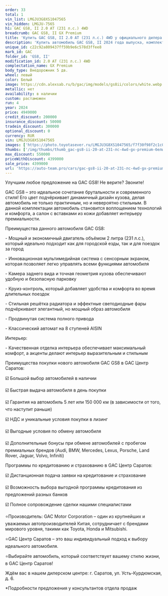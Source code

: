 ```yaml
---
order: 33
total: 1
vin_list: LMGJU3G8XS1047565
vin_hidden: LMGJU-7565
h1: GAC GS8, II 2.0 AT (231 л.с.) 4WD
breadcrumb: GAC GS8, II GX Premium
title: 'Купить GAC GS8, II 2.0 AT (231 л.с.) 4WD у официального дилера в Балаково'
description: 'Купить автомобиль GAC GS8, II 2024 года выпуска, комплектация GX Premium, цвет - Белый, двигатель - 2.0 AT (231 л.с.) 4WD у официального дилера в г. Балаково. Стоимость данного автомобиля GAC GS8, II – 4399000'
unique_id: c22c92a809437ff59b9e6c578d3ffee8
mark_id: GAC
folder_id: 'GS8, II'
modification_id: 2.0 AT (231 л.с.) 4WD
complectation_name: GX Premium
body_type: Внедорожник 5 дв.
wheel: левый
color: Белый
image: https://cdn.alexsab.ru/b/gac/img/models/gs8ii/colors/white.webp
metallic: нет
availability: в наличии
custom: растаможен
run: 4
year: 2024
price: 4949000
credit_discount: 200000
insurance_discount: 50000
tradein_discount: 300000
optional_discount: 0
currency: RUR
vin: LMGJU3G8XS1047565
images: ['https://photo.toyotasever.ru/LMGJU3G8XS1047565/f7f30f98f2c1c0bb2a2714d088f2ed12.jpeg', 'https://photo.toyotasever.ru/LMGJU3G8XS1047565/b8be897de59206f04f0c98a3992b7e1f.jpeg', 'https://photo.toyotasever.ru/LMGJU3G8XS1047565/f244bbde18ced409847613cd591ff96f.jpeg', 'https://photo.toyotasever.ru/LMGJU3G8XS1047565/ba3f23f8c561df12a479348128c8619f.jpeg', 'https://photo.toyotasever.ru/LMGJU3G8XS1047565/5e30591971b0b20d5187a58c17cbd70b.jpeg', 'https://photo.toyotasever.ru/LMGJU3G8XS1047565/4da4c703a8ccb24aacafc1b57dc9cdf8.jpeg', 'https://photo.toyotasever.ru/LMGJU3G8XS1047565/6d291e2a3f8ac2e40f0f84ebd1fd2e05.jpeg', 'https://photo.toyotasever.ru/LMGJU3G8XS1047565/03ba38df75efca63c4c968a8f11fa357.jpeg', 'https://photo.toyotasever.ru/LMGJU3G8XS1047565/c93de11d16fc0dca67446762448178d0.jpeg', 'https://photo.toyotasever.ru/LMGJU3G8XS1047565/c94064c943051bf7d7227b11b7b55d6b.jpeg', 'https://photo.toyotasever.ru/LMGJU3G8XS1047565/ecd0e7ae8b5fa6aa454bfc0fb7dc9977.jpeg', 'https://photo.toyotasever.ru/LMGJU3G8XS1047565/3653a9b4d3e15c52a81c77f4197d57e5.jpeg', 'https://photo.toyotasever.ru/LMGJU3G8XS1047565/206a001a74301fcfdb4ced6c43747f63.jpeg', 'https://photo.toyotasever.ru/LMGJU3G8XS1047565/c2119332977841932bd438c37d9097ac.jpeg', 'https://photo.toyotasever.ru/LMGJU3G8XS1047565/cbfe89bb5ec74e55047195cbfd6e030d.jpeg', 'https://photo.toyotasever.ru/LMGJU3G8XS1047565/43330e4030728eea4f20b2b70086d6db.jpeg', 'https://photo.toyotasever.ru/LMGJU3G8XS1047565/2f7cfca1ff3ffd366b40c9ef04bc9c0e.jpeg', 'https://photo.toyotasever.ru/LMGJU3G8XS1047565/99b35f6a6a2221e025c5e23599c7acca.jpeg', 'https://photo.toyotasever.ru/LMGJU3G8XS1047565/8a5dab94014e0b6110d730a26963caab.jpeg', 'https://photo.toyotasever.ru/LMGJU3G8XS1047565/3fd3b3051e421a2cef3ed4129d79bb90.jpeg', 'https://photo.toyotasever.ru/LMGJU3G8XS1047565/f9ffb3463ab63214e2f3626e848e4a4e.jpeg', 'https://photo.toyotasever.ru/LMGJU3G8XS1047565/5be808b0e2ef91e5fd12639f295568bc.jpeg', 'https://photo.toyotasever.ru/LMGJU3G8XS1047565/774f6a6ca755f0768c5672f8b058dcfe.jpeg', 'https://photo.toyotasever.ru/LMGJU3G8XS1047565/0cee367a2a30738f9f8f7614dcb3085f.jpeg', 'https://photo.toyotasever.ru/LMGJU3G8XS1047565/9968e87c4047b10843f5934d2f990ece.jpeg', 'https://photo.toyotasever.ru/LMGJU3G8XS1047565/7353be36f9a5a5c3afe1c79535eceaed.jpeg', 'https://photo.toyotasever.ru/LMGJU3G8XS1047565/9219d4f3b96b8615086008c05c77f8e8.jpeg', 'https://photo.toyotasever.ru/LMGJU3G8XS1047565/52259bf7a1c26fd25a580ddb544a3f4e.jpeg', 'https://photo.toyotasever.ru/LMGJU3G8XS1047565/9d1e95890a7dec479239adaa79c08f98.jpeg', 'https://photo.toyotasever.ru/LMGJU3G8XS1047565/fc981c4ad84f11ff26bd15dad62dd741.jpeg', 'https://photo.toyotasever.ru/LMGJU3G8XS1047565/781905d86a172c3e63b0f39cbce8b37c.jpeg', 'https://photo.toyotasever.ru/LMGJU3G8XS1047565/1e052daca4fd542d554034a4e3105c8e.jpeg', 'https://photo.toyotasever.ru/LMGJU3G8XS1047565/e6cdb7c75ecf09d348ec2cd6d38b4515.jpeg', 'https://photo.toyotasever.ru/LMGJU3G8XS1047565/e2a4db13684480d9cd8e274a34c8fbc2.jpeg', 'https://photo.toyotasever.ru/LMGJU3G8XS1047565/ce8c3d30005bc485951c8d66ce0d241c.jpeg', 'https://photo.toyotasever.ru/LMGJU3G8XS1047565/ce518970a105e04d81fc48defd94be58.jpeg', 'https://photo.toyotasever.ru/LMGJU3G8XS1047565/61847a6e227722ce7e0eb247ed6cb6a3.jpeg', 'https://photo.toyotasever.ru/LMGJU3G8XS1047565/2ed04003f03aa669b7c5f383a69a84df.jpeg', 'https://photo.toyotasever.ru/LMGJU3G8XS1047565/6c5aba6a09d79e503fda8469c9fba335.jpeg']
thumbs: ['/img/thumbs/thumb_gac-gs8-ii-20-at-231-лс-4wd-gx-premium-белый-2024_2ed12_0.webp', '/img/thumbs/thumb_gac-gs8-ii-20-at-231-лс-4wd-gx-premium-белый-2024_b7e1f_1.webp', '/img/thumbs/thumb_gac-gs8-ii-20-at-231-лс-4wd-gx-premium-белый-2024_ff96f_2.webp', '/img/thumbs/thumb_gac-gs8-ii-20-at-231-лс-4wd-gx-premium-белый-2024_8619f_3.webp', '/img/thumbs/thumb_gac-gs8-ii-20-at-231-лс-4wd-gx-premium-белый-2024_bd70b_4.webp']
max_discount: 550000
priceWithDiscount: 4399000
sale_price: 4399000
url: 'https://auto-team.pro/cars/gac-gs8-ii-20-at-231-лс-4wd-gx-premium-белый-2024/'
---
```

<p>
 Улучшим любое предложение на GAC GS8! Не верите? Звоните!
</p>
<p>
</p>
<p>
 GAC GS8 – это идеальное сочетание брутальности и современного стиля! Его цвет подчёркивает динамичный дизайн кузова, делая автомобиль не только практичным, но и невероятно стильным. В данной комплектации автомобиль становится воплощением технологий и комфорта, а салон с вставками из кожи добавляет интерьеру премиальности.
</p>
<p>
</p>
<p>
 Преимущества данного автомобиля GAC GS8:
</p>
<p>
</p>
<p>
 - Мощный и экономичный двигатель объёмом 2 литра (231 л.с.), который идеально подходит как для городской езды, так и для поездок за город
</p>
<p>
 - Инновационная мультимедийная система с сенсорным экраном, которая позволяет легко управлять всеми функциями автомобиля
</p>
<p>
 - Камера заднего вида и точная геометрия кузова обеспечивают удобную и безопасную парковку
</p>
<p>
 - Круиз-контроль, который добавляет удобства и комфорта во время длительных поездок
</p>
<p>
 - Стильная решётка радиатора и эффектные светодиодные фары подчёркивают элегантный, но мощный образ автомобиля
</p>
<p>
 - Продвинутая система полного привода
</p>
<p>
 - Классический автомат на 8 ступеней AISIN
</p>
<p>
</p>
<p>
 Интерьер:
</p>
<p>
</p>
<p>
 - Качественная отделка интерьера обеспечивает максимальный комфорт, а акценты делают интерьер выразительным и стильным
</p>
<p>
</p>
<p>
 Преимущества покупки нового автомобиля GAC GS8 в GАС Центр Саратов:
</p>
<p>
 ☑️ Большой выбор автомобилей в наличии
</p>
<p>
 ☑️ Быстрая выдача автомобиля в день покупки
</p>
<p>
 ☑️ Гарантия на автомобиль 5 лет или 150 000 км (в зависимости от того, что наступит раньше)
</p>
<p>
 ☑️ НДС и уникальные условия покупки в лизинг
</p>
<p>
 ☑️ Выгодные условия по обмену автомобиля
</p>
<p>
 ☑️ Дополнительные бонусы при обмене автомобилей с пробегом премиальных брендов (Audi, BMW, Mercedes, Lexus, Porsche, Land Rover, Jaguar, Volvo, Infiniti)
</p>
<p>
</p>
<p>
 Программы по кредитованию и страхованию в GАС Центр Саратов:
</p>
<p>
 ☑️ Дистанционная подача заявки на кредитование и страхование
</p>
<p>
 ☑️ Возможность выбора выгодной программы кредитования из предложений разных банков
</p>
<p>
 ☑️ Полное сопровождение сделки нашими специалистами
</p>
<p>
</p>
<p>
 ⭐️Производитель: GAC Motor Corporation – один из крупнейших и уважаемых автопроизводителей Китая, сотрудничает с брендами мирового уровня, такими как Toyota, Honda и Mitsubishi.
</p>
<p>
 ⭐️GАС Центр Саратов – это ваш индивидуальный подход к выбору идеального автомобиля.
</p>
<p>
 ⭐️Выбирайте автомобиль, который соответствует вашему стилю жизни, в GАС Центр Саратов!
</p>
<p>
</p>
<p>
 Ждём вас в нашем дилерском центре: г. Саратов, ул. Усть-Курдюмская, д. 6.
</p>
<p>
</p>
<p>
 *Подробности предложения у консультантов отдела продаж
</p>
